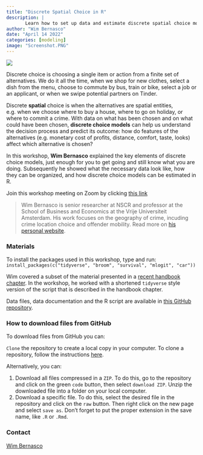 ```yaml
---
title: "Discrete Spatial Choice in R"
description: |
       Learn how to set up data and estimate discrete spatial choice models in R
author: "Wim Bernasco"
date: "April 14 2022"
categories: [modeling]
image: "Screenshot.PNG"
---
```



![](Screenshot.PNG)

Discrete choice is choosing a single item or action from a finite set of alternatives. We do it all the time, when we shop for new clothes, select a dish from the menu, choose to commute by bus, train or bike, select a job or an applicant, or when we swipe potential partners on Tinder.

Discrete **spatial** choice is when the alternatives are spatial entities, e.g. when we choose where to buy a house, where to go on holiday, or where to commit a crime. With data on what has been chosen and on what could have been chosen, **discrete choice models** can help us understand the decision process and predict its outcome: how do features of the alternatives (e.g. monetary cost of profits, distance, comfort, taste, looks) affect which alternative is chosen?

In this workshop, **Wim Bernasco** explained the key elements of discrete choice models, just enough for you to get going and still know what you are doing. Subsequently he showed what the necessary data look like, how they can be organized, and how discrete choice models can be estimated in R.

Join this workshop meeting on Zoom by clicking [this link](https://us02web.zoom.us/j/81735228803?pwd=VWNsRzhVNWMvK29qMDUrbjI0akVuQT09)

> Wim Bernasco is senior researcher at NSCR and professor at the School of Business and Economics at the Vrije Universiteit Amsterdam. His work focuses on the geography of crime, incuding crime location choice and offender mobility. Read more on [his personal website](http://www.wimbernasco.nl).

### Materials

To install the packages used in this workshop, type and run: `install_packages(c("tidyverse", "broom", "survival", "mlogit", "car"))`

Wim covered a subset of the material presented in a [recent handbook chapter](https://osf.io/639cz/). In the workshop, he worked with a shortened `tidyverse` style version of the script that is described in the handbook chapter.

Data files, data documentation and the R script are available in [this GitHub repository](https://github.com/bernasco/nsc-r_workshop_discrete_spatial_choice).

### How to download files from GitHub

To download files from GitHub you can:

`Clone` the repository to create a local copy in your computer. To clone a repository, follow the instructions [here](https://docs.github.com/en/repositories/creating-and-managing-repositories/cloning-a-repository).

Alternatively, you can:

1.  Download all files compressed in a `ZIP`. To do this, go to the repository and click on the green `code` button, then select `download ZIP`. Unzip the downloaded file into a folder on your local computer.
2.  Download a specific file. To do this, select the desired file in the repository and click on the `raw` button. Then right click on the new page and select `save as`. Don't forget to put the proper extension in the save name, like `.R` or `.Rmd`.

### Contact

[Wim Bernasco](https://nscr.nl/en/medewerker/prof-dr-wim-bernasco/)